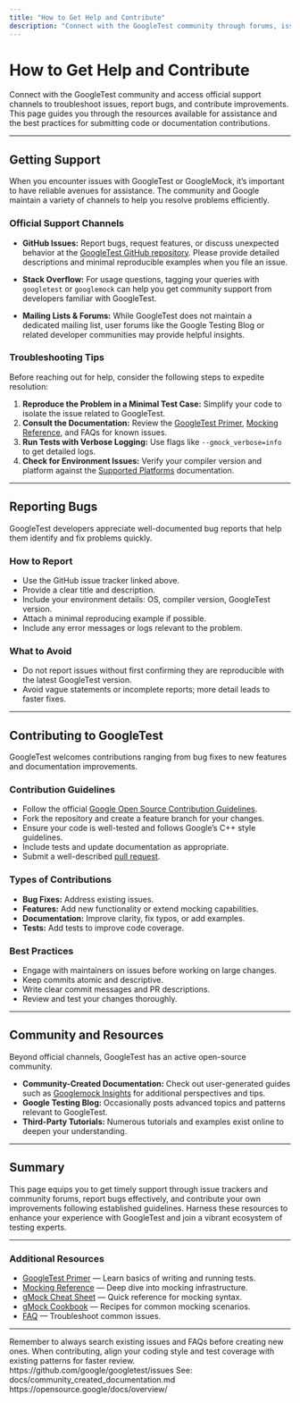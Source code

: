```yaml
---
title: "How to Get Help and Contribute"
description: "Connect with the GoogleTest community through forums, issue trackers, and contribution guidelines. Learn about official support channels, reporting bugs, and best practices for submitting patches or documentation improvements."
---
```


# How to Get Help and Contribute

Connect with the GoogleTest community and access official support channels to troubleshoot issues, report bugs, and contribute improvements. This page guides you through the resources available for assistance and the best practices for submitting code or documentation contributions.

---

## Getting Support

When you encounter issues with GoogleTest or GoogleMock, it’s important to have reliable avenues for assistance. The community and Google maintain a variety of channels to help you resolve problems efficiently.

### Official Support Channels

- **GitHub Issues:** Report bugs, request features, or discuss unexpected behavior at the [GoogleTest GitHub repository](https://github.com/google/googletest/issues). Please provide detailed descriptions and minimal reproducible examples when you file an issue.

- **Stack Overflow:** For usage questions, tagging your queries with `googletest` or `googlemock` can help you get community support from developers familiar with GoogleTest.

- **Mailing Lists & Forums:** While GoogleTest does not maintain a dedicated mailing list, user forums like the Google Testing Blog or related developer communities may provide helpful insights.

### Troubleshooting Tips

Before reaching out for help, consider the following steps to expedite resolution:

1. **Reproduce the Problem in a Minimal Test Case:** Simplify your code to isolate the issue related to GoogleTest.
2. **Consult the Documentation:** Review the [GoogleTest Primer](primer.md), [Mocking Reference](docs/reference/mocking.md), and FAQs for known issues.
3. **Run Tests with Verbose Logging:** Use flags like `--gmock_verbose=info` to get detailed logs.
4. **Check for Environment Issues:** Verify your compiler version and platform against the [Supported Platforms](getting-started/environment-setup/supported-platforms) documentation.

---

## Reporting Bugs

GoogleTest developers appreciate well-documented bug reports that help them identify and fix problems quickly.

### How to Report

- Use the GitHub issue tracker linked above.
- Provide a clear title and description.
- Include your environment details: OS, compiler version, GoogleTest version.
- Attach a minimal reproducing example if possible.
- Include any error messages or logs relevant to the problem.

### What to Avoid

- Do not report issues without first confirming they are reproducible with the latest GoogleTest version.
- Avoid vague statements or incomplete reports; more detail leads to faster fixes.

---

## Contributing to GoogleTest

GoogleTest welcomes contributions ranging from bug fixes to new features and documentation improvements.

### Contribution Guidelines

- Follow the official [Google Open Source Contribution Guidelines](https://opensource.google/docs/overview/).
- Fork the repository and create a feature branch for your changes.
- Ensure your code is well-tested and follows Google’s C++ style guidelines.
- Include tests and update documentation as appropriate.
- Submit a well-described [pull request](https://github.com/google/googletest/pulls).

### Types of Contributions

- **Bug Fixes:** Address existing issues.
- **Features:** Add new functionality or extend mocking capabilities.
- **Documentation:** Improve clarity, fix typos, or add examples.
- **Tests:** Add tests to improve code coverage.

### Best Practices

- Engage with maintainers on issues before working on large changes.
- Keep commits atomic and descriptive.
- Write clear commit messages and PR descriptions.
- Review and test your changes thoroughly.

---

## Community and Resources

Beyond official channels, GoogleTest has an active open-source community.

- **Community-Created Documentation:** Check out user-generated guides such as [Googlemock Insights](docs/community_created_documentation.md) for additional perspectives and tips.
- **Google Testing Blog:** Occasionally posts advanced topics and patterns relevant to GoogleTest.
- **Third-Party Tutorials:** Numerous tutorials and examples exist online to deepen your understanding.

---

## Summary

This page equips you to get timely support through issue trackers and community forums, report bugs effectively, and contribute your own improvements following established guidelines. Harness these resources to enhance your experience with GoogleTest and join a vibrant ecosystem of testing experts.

---

### Additional Resources

- [GoogleTest Primer](primer.md) — Learn basics of writing and running tests.
- [Mocking Reference](docs/reference/mocking.md) — Deep dive into mocking infrastructure.
- [gMock Cheat Sheet](docs/gmock_cheat_sheet.md) — Quick reference for mocking syntax.
- [gMock Cookbook](docs/gmock_cook_book.md) — Recipes for common mocking scenarios.
- [FAQ](docs/gmock_faq.md) — Troubleshoot common issues.

---

<Check>
Remember to always search existing issues and FAQs before creating new ones.
</Check>

<Tip>
When contributing, align your coding style and test coverage with existing patterns for faster review.
</Tip>

<AccordionGroup title="Quick Links to Key Support Areas">
<Accordion title="GitHub Issues for Bug Reporting and Feature Requests">
https://github.com/google/googletest/issues
</Accordion>
<Accordion title="GoogleTest Community-Created Documentation">
See: docs/community_created_documentation.md
</Accordion>
<Accordion title="Contribution and Code Style Guidelines">
https://opensource.google/docs/overview/
</Accordion>
</AccordionGroup>
